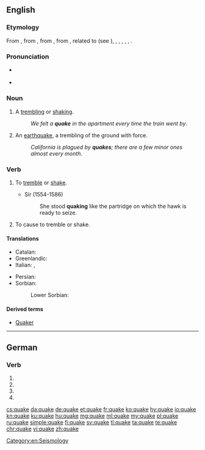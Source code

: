 ==English==

===Etymology===
From {{etyl|enm|en}} {{term|quaken|lang=enm}}, from {{etyl|ang|en}} {{term|cwacian||to quake, tremble, chatter|lang=ang}}, from {{etyl|gem-pro|en}} {{m|gem-pro|*kwakōną||to shake, quiver, tremble}}, from {{etyl|ine-pro|en}} {{m|ine-pro|*gʷog-||to shake, swing}}, related to {{etyl|ang|-}} {{term|cweccan||to shake, swing, move, vibrate, shake off, give up|lang=ang}} (see {{l|en|quitch}}), {{etyl|frs|-}} {{term|kwakkelje||to flounder, limp|lang=frs}}, {{etyl|nl|-}} {{term|kwakkelen||to ail, be ailing|lang=nl}}, {{etyl|de|-}} {{term|Quackelei||chattering|lang=de}}, {{etyl|da|-}} {{term|kvakle||to bungle|lang=da}}, {{etyl|la|-}} {{term|vēxō||toss, shake violently, jostle, vex|lang=la}}, {{etyl|ga|-}} {{term|bogadh||a move, movement, shift, change|lang=ga}}.

===Pronunciation===
* {{a|GenAm|RP}} {{IPA|/kweɪk/|lang=en}}
* {{rhymes|eɪk|lang=en}}

===Noun===
{{en-noun}}

# A [[tremble|trembling]] or [[shake|shaking]].
#: ''We felt a '''quake''' in the apartment every time the train went by''.
# An [[earthquake]], a trembling of the ground with force.
#: ''California is plagued by '''quakes'''; there are a few minor ones almost every month''.

===Verb===
{{en-verb|quakes|quaking|quaked|past2=quoke|past2_qual=archaic|past3=quook|past3_qual=obsolete}}

#{{lb|en|intransitive}} To [[tremble]] or [[shake]].
#:{{ux|en|I felt the ground '''quaking''' beneath my feet.}}
#*Sir {{w|Philip Sidney}} (1554-1586)
#*:She stood '''quaking''' like the partridge on which the hawk is ready to seize.
#{{lb|en|transitive|obsolete}} To cause to tremble or shake.
#:{{rfquotek|Shakespeare}}

====Translations====
{{trans-top|tremble or shake}}
* Catalan: {{t|ca|tremolor|f}}
* Greenlandic: {{t|kl|nuna sajuppoq}}
* Italian: {{t+|it|terremoto}}, {{t+|it|sisma|m}}
{{trans-mid}}
* Persian: {{t+|fa|تکان|tr=tekân|sc=fa-Arab}}
* Sorbian:
*: Lower Sorbian: {{t|dsb|rdžaś|impf}}
{{trans-bottom}}

====Derived terms====
* [[Quaker]]

[[Category:en:Seismology]]

----

==German==

===Verb===
{{head|de|verb form}}

# {{de-verb form of|quaken|1|s|g}}
# {{de-verb form of|quaken|i|s}}
# {{de-verb form of|quaken|1|s|k1}}
# {{de-verb form of|quaken|3|s|k1}}

[[cs:quake]]
[[da:quake]]
[[de:quake]]
[[et:quake]]
[[fr:quake]]
[[ko:quake]]
[[hy:quake]]
[[io:quake]]
[[kn:quake]]
[[ku:quake]]
[[hu:quake]]
[[mg:quake]]
[[ml:quake]]
[[my:quake]]
[[pl:quake]]
[[ru:quake]]
[[simple:quake]]
[[fi:quake]]
[[sv:quake]]
[[tl:quake]]
[[ta:quake]]
[[te:quake]]
[[chr:quake]]
[[vi:quake]]
[[zh:quake]]